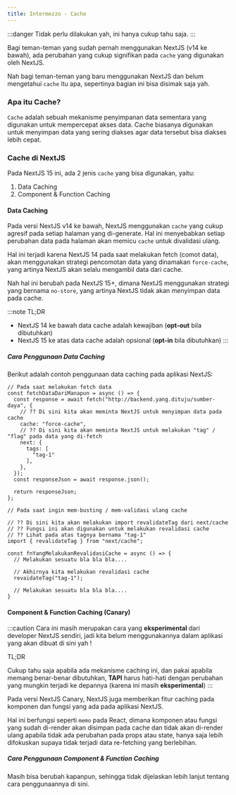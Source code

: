 ```yaml
---
title: Intermezzo - Cache
---
```


:::danger
Tidak perlu dilakukan yah, ini hanya cukup tahu saja.
:::


Bagi teman-teman yang sudah pernah menggunakan NextJS (v14 ke bawah), ada perubahan yang cukup signifikan pada `cache` yang digunakan oleh NextJS.

Nah bagi teman-teman yang baru menggunakan NextJS dan belum mengetahui `cache` itu apa, sepertinya bagian ini bisa disimak saja yah.

### Apa itu Cache?

`Cache` adalah sebuah mekanisme penyimpanan data sementara yang digunakan untuk mempercepat akses data. Cache biasanya digunakan untuk menyimpan data yang sering diakses agar data tersebut bisa diakses lebih cepat.

### Cache di NextJS

Pada NextJS 15 ini, ada 2 jenis `cache` yang bisa digunakan, yaitu:

1. Data Caching
1. Component & Function Caching

#### Data Caching

Pada versi NextJS v14 ke bawah, NextJS menggunakan `cache` yang cukup agresif pada setiap halaman yang di-generate. Hal ini menyebabkan setiap perubahan data pada halaman akan memicu `cache` untuk divalidasi ulang.

Hal ini terjadi karena NextJS 14 pada saat melakukan fetch (comot data), akan menggunakan strategi pencomotan data yang dinamakan `force-cache`, yang artinya NextJS akan selalu mengambil data dari cache.

Nah hal ini berubah pada NextJS 15+, dimana NextJS menggunakan strategi yang bernama `no-store`, yang artinya NextJS tidak akan menyimpan data pada cache.

:::note
TL;DR

- NextJS 14 ke bawah data cache adalah kewajiban (**opt-out** bila dibutuhkan)
- NextJS 15 ke atas data cache adalah opsional (**opt-in** bila dibutuhkan)
:::

##### Cara Penggunaan Data Caching

Berikut adalah contoh penggunaan data caching pada aplikasi NextJS:

```tsx
// Pada saat melakukan fetch data
const fetchDataDariManapun = async () => {
  const response = await fetch("http://backend.yang.dituju/sumber-daya", {
    // ?? Di sini kita akan meminta NextJS untuk menyimpan data pada cache
    cache: "force-cache",
    // ?? Di sini kita akan meminta NextJS untuk melakukan "tag" / "flag" pada data yang di-fetch
    next: {
      tags: [
        "tag-1"
      ],
    },
  });
  const responseJson = await response.json();

  return responseJson;
};

// Pada saat ingin mem-busting / mem-validasi ulang cache

// ?? Di sini kita akan melakukan import revalidateTag dari next/cache
// ?? Fungsi ini akan digunakan untuk melakukan revalidasi cache
// ?? Lihat pada atas tagnya bernama "tag-1"
import { revalidateTag } from "next/cache";

const fnYangMelakukanRevalidasiCache = async () => {
  // Melakukan sesuatu bla bla bla....

  // Akhirnya kita melakukan revalidasi cache
  revaidateTag("tag-1");

  // Melakukan sesuatu bla bla bla....
}
```

#### Component & Function Caching (Canary)

:::caution
Cara ini masih merupakan cara yang **eksperimental** dari developer NextJS sendiri, jadi kita belum menggunakannya dalam aplikasi yang akan dibuat di sini yah !

TL;DR

Cukup tahu saja apabila ada mekanisme caching ini, dan pakai apabila memang benar-benar dibutuhkan, **TAPI** harus hati-hati dengan perubahan yang mungkin terjadi ke depannya (karena ini masih **eksperimental**)
:::

Pada versi NextJS Canary, NextJS juga memberikan fitur caching pada komponen dan fungsi yang ada pada aplikasi NextJS.

Hal ini berfungsi seperti `memo` pada React, dimana komponen atau fungsi yang sudah di-render akan disimpan pada cache dan tidak akan di-render ulang apabila tidak ada perubahan pada props atau state, hanya saja lebih difokuskan supaya tidak terjadi data re-fetching yang berlebihan.

##### Cara Penggunaan Component & Function Caching

Masih bisa berubah kapanpun, sehingga tidak dijelaskan lebih lanjut tentang cara penggunaannya di sini.